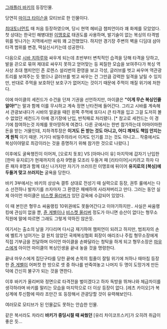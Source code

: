 [[그래플러 바키]]의 등장인물.

당연히 [[마이크 타이슨]]을 모티브로 한 인물이다.

[[최대토너먼트]] 때 처음 등장하였으며, 당시 현역 헤비급 챔피언이라 꽤 화제를 모았었다. 첫 상대는 한국인 해병대원 [[이맹호]]로 태권도를 사용하며, 발기술이 없는 복싱의 타격범위를 빗나가는 지역에서만 싸워 꽤 고전했었다. 하지만 경기장 주변의 벽을 디딤대 삼아 타격 범위를 변경, 떡실신시키는데 성공한다.

다음으로 [[시바 치하루]]와 싸우게 되는데 초반부터 변칙적인 습격을 당해 타격을 당하고, 발을 끈으로 묶여 제대로 싸우지 못하고 얻어맞는 등 찌질한 모습을 보여주다가 복싱 역사상 초대 챔피언인 존 로렌스 설리번의 환영을 보고 각성, 글러브를 벗고 싸우며 역관광 트리를 보여주는 듯 했으나 글러브를 벗고 싸우는 건 그만큼 강력한 일격을 날릴 수 있지만, 반대로 주먹을 보호하던 보호구가 없어지는 것이기 때문에 주먹이 깨질 위기에 처한다. 

이에 마이클의 세컨드가 수건을 던져 기권을 선언하지만, 마이클은 '''"이게 무슨 복싱인줄 알아!"'''는 말과 함께 이를 무시하고 계속 정면 난타전에 들어간다. 그리고 시바를 계속해서 관광보내다가 시바의 얼굴을 때린 왼쪽 주먹에 또다시 큰 타격을 입고 그걸 도저히 볼 수 없었던 세컨드가 아예 경기장에 난입, 반칙패로 처리됐다. [* 참고로 세컨드는 이 경기에 참여하는것 자체를 못마땅하게 여겼다. 다른 곳에서는 한번 참가하는데 어마어마한 돈을 받는 거물인데, 지하격투장은 '''이겨도 돈 받는 것도 아니고, 어디 깨져도 책임 안지는게 원칙''' 이기 때문. 거기다 비밀주의라서 이겨도 인기를 끄는 것도 아니고... 작중에서도 복싱이야말로 최강이라는 것을 증명하기 위해 참가한 것으로 나왔다.]

이후에도 굴욕행진이 이어져, [오로치 돗포] VS [아마나이 유] 마지막에 갑자기 난입한 [한마 유지로]가 현재까지의 승자 9명을 모조리 두들겨 패 [리타이어]시키려고 하자 다른 패자 8명과 함께 대신 나가지만 자기가 쓰러뜨린 이맹호에 뒤이어 '''유지로의 [복싱]에 두들겨 맞고 쓰러지는''' 굴욕을 당한다.

바키 3부에서는 바키의 상상속 결투 상대로 전성기 때 실력으로 등장, 권투 룰에서는 다소 선전하나 발차기를 쓰자마자 그 환영은 패배하여 사라져버리고 만다. 그러는 동안 실제 아이언 마이클은 [[비스켓 올리버]]가 있던 감옥에 수감되어 있었다. 

이 때 본인은 형무소 싸움랭킹 10위권에도 못들어간다고 이야기하지만.. 사실은 싸움랭킹에 관심이 없을 뿐, [[쥰 게벨]]이나 [[비스켓 올리버]] 정도가 아니면 승산이 없다는 형무소 직원에 말에 따르면 그래도 그렇게 약하진 않은듯.  

여기서는 출소의 날을 기다리며 다시금 재기하여 챔피언이 되려고 하지만, 범죄자의 손에 벨트가 넘어가는 걸 원치 않았던 국제복싱협회 회장이 애리조나 주립 형무소장에게 직접 기부금을 전달하며 아이언 마이클을 손봐달라는 청탁을 하게 되고 형무소장은 [[마우스]]에게 아이언 마이클의 복싱인생을 끝내 놓을 것을 명령한다.

끝내 마우스에게 집단구타를 당한 끝에 손목의 힘줄이 잘릴 위기에 처하나 때마침 등장한 [[쥰 게벨]]이 어퍼컷 한 방으로 셋 중 하나를 반죽여놓고 나머지 두 명이 도망가게 만든 덕에 간신히 불구가 되는 것을 면한다. 

이후 바키가 올리버와 정면으로 타격전을 벌이겠다고 하자 독방을 뛰쳐나와 체급차이를 생각하라며 바키를 말리는 모습을 마지막으로 더 이상 등장이 없다. [레츠 카이오]가 복싱계에 투신함에 따라 조만간 또 등장해서 관광당할 것이 유력해보인다.

여러모로 모티브가 된 인물값도 못하는 안습한 인물.

같은 복서라도 차라리 '''바키가 중딩시절 때 싸웠던''' [유리 차이코프스키]가 오히려 취급이 좋은 듯...
